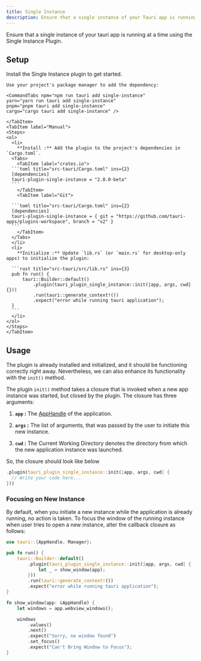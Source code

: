 ```yaml
---
title: Single Instance
description: Ensure that a single instance of your Tauri app is running at a time.
---
```



<PluginLinks plugin="single-instance" showJsLinks={false} />

Ensure that a single instance of your tauri app is running at a time using the Single Instance Plugin.

## Setup

Install the Single Instance plugin to get started.

<Tabs>
    <TabItem label="Automatic">

    Use your project's package manager to add the dependency:

    <CommandTabs npm="npm run tauri add single-instance"
    yarn="yarn run tauri add single-instance"
    pnpm="pnpm tauri add single-instance"
    cargo="cargo tauri add single-instance" />

    </TabItem>
    <TabItem label="Manual">
    <Steps>
    <ol>
      <li>
        **Install :** Add the plugin to the project's dependencies in `Cargo.toml`.
      <Tabs>
        <TabItem label="crates.io">
      ```toml title="src-tauri/Cargo.toml" ins={2}
      [dependencies]
      tauri-plugin-single-instance = "2.0.0-beta"
      ```
        </TabItem>
        <TabItem label="Git">

      ```toml title="src-tauri/Cargo.toml" ins={2}
      [dependencies]
      tauri-plugin-single-instance = { git = "https://github.com/tauri-apps/plugins-workspace", branch = "v2" }
      ```
        </TabItem>
      </Tabs>
      </li>
      <li>
        **Initialize :** Update `lib.rs` (or `main.rs` for desktop-only apps) to initialize the plugin:

      ```rust title="src-tauri/src/lib.rs" ins={3}
      pub fn run() {
          tauri::Builder::default()
              .plugin(tauri_plugin_single_instance::init(|app, args, cwd| {}))
              .run(tauri::generate_context!())
              .expect("error while running tauri application");
      }
      ```
      </li>
    </ol>
    </Steps>
    </TabItem>

</Tabs>

## Usage

The plugin is already installed and initialized, and it should be functioning correctly right away. Nevertheless, we can also enhance its functionality with the `init()` method.

The plugin `init()` method takes a closure that is invoked when a new app instance was started, but closed by the plugin.
The closure has three arguments:

  <Steps>
  
  1. **`app` :** The [AppHandle](https://docs.rs/tauri/latest/tauri/struct.AppHandle.html) of the application.

  2. **`args` :** The list of arguments, that was passed by the user to initiate this new instance.

  3. **`cwd` :** The Current Working Directory denotes the directory from which the new application instance was launched.

  </Steps>

So, the closure should look like below

```rust
.plugin(tauri_plugin_single_instance::init(|app, args, cwd| {
  // Write your code here...
}))
```

### Focusing on New Instance

By default, when you initiate a new instance while the application is already running, no action is taken. To focus the window of the running instance when user tries to open a new instance, alter the callback closure as follows:

```rust title="src-tauri/src/lib.rs" {1} {5-7} {12-21}
use tauri::{AppHandle, Manager};

pub fn run() {
    tauri::Builder::default()
        .plugin(tauri_plugin_single_instance::init(|app, args, cwd| {
            let _ = show_window(app);
        }))
        .run(tauri::generate_context!())
        .expect("error while running tauri application");
}

fn show_window(app: &AppHandle) {
    let windows = app.webview_windows();

    windows
        .values()
        .next()
        .expect("Sorry, no window found")
        .set_focus()
        .expect("Can't Bring Window to Focus");
}
```
